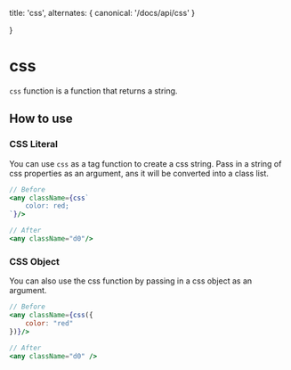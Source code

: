   title: 'css',
  alternates: {
    canonical: '/docs/api/css'
  }

}

# css

`css` function is a function that returns a string.

## How to use

### CSS Literal

You can use `css` as a tag function to create a css string. Pass in a string of css properties as an argument, ans it will be converted
into a class list.

```jsx
// Before
<any className={css`
    color: red;
`}/>

// After
<any className="d0"/>
```

### CSS Object

You can also use the css function by passing in a css object as an argument.

```jsx
// Before
<any className={css({
    color: "red"
})}/>

// After
<any className="d0" />
```
